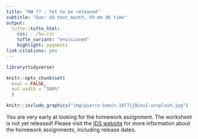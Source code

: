 ```yaml
---
title: "HW ?? - Yet to be released"
subtitle: "Due: dd text_month, hh:mm UK time"
output: 
  tufte::tufte_html:
    css: ../hw.css
    tufte_variant: "envisioned"
    highlight: pygments
link-citations: yes
---
```


```r
library(tidyverse)

knitr::opts_chunk$set(
  eval = FALSE,
  out.width = "100%"
  )
```

```r
knitr::include_graphics("img/pierre-bamin-18T72jBinvI-unsplash.jpg")
```

You are very early at looking for the homework assignment. The worksheet is not yet released! Please visit the [IDS website](https://uoe-ids.netlify.app/assessments/homework/) for more information about the homework assignments, including release dates.
